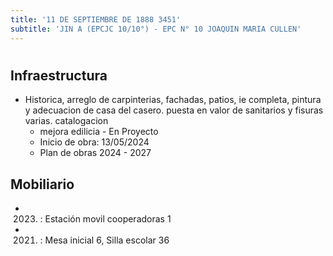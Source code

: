 ```yaml
---
title: '11 DE SEPTIEMBRE DE 1888 3451'
subtitle: 'JIN A (EPCJC 10/10°) - EPC N° 10 JOAQUIN MARIA CULLEN'
---
```


#
## Infraestructura

* Historica, arreglo de carpinterias, fachadas, patios, ie completa, pintura y adecuacion de casa del casero. puesta en valor de sanitarios y fisuras varias. catalogacion 
    + mejora edilicia - En Proyecto 
    + Inicio de obra: 13/05/2024 
    + Plan de obras 2024 - 2027 






## Mobiliario

*  (2023) : Estación movil cooperadoras 1 

*  (2021) : Mesa inicial 6, Silla escolar 36 




